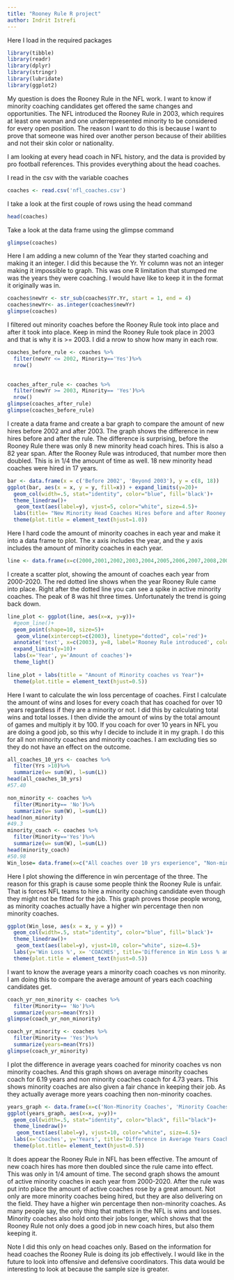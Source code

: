 ```yaml
---
title: "Rooney Rule R project"
author: Indrit Istrefi
---
```



Here I load in the required packages
```r
library(tibble)
library(readr)
library(dplyr)
library(stringr)
library(lubridate)
library(ggplot2)

```

My question is does the Rooney Rule in the NFL work. I want to know if minority coaching candidates get offered the same changes and opportunities. The NFL introduced the Rooney Rule in 2003, which requires at least one woman and one underrepresented minority to be considered for every open position. The reason I want to do this is because I want to prove that someone was hired over another person because of their abilities and not their skin color or nationality.

I am looking at every head coach in NFL history, and the data is provided by pro football references. This provides everything about the head coaches. 



I read in the csv with the variable coaches
```r
coaches <- read.csv('nfl_coaches.csv')
```

I take a look at the first couple of rows using the head command
```r
head(coaches)
```
Take a look at the data frame using the glimpse command
```r
glimpse(coaches)
```



Here I am adding a new column of the Year they started coaching and making it an integer. I did this because the Yr. Yr column was not an integer making it impossible to graph. This was one R limitation that stumped me was the years they were coaching. I would have like to keep it in the format it originally was in. 

```r
coaches$newYr <- str_sub(coaches$Yr.Yr, start = 1, end = 4)
coaches$newYr<- as.integer(coaches$newYr)
glimpse(coaches)

```

I filtered out minority coaches before the Rooney Rule took into place and after it took into place. Keep in mind the Rooney Rule took place in 2003 and that is why it is >= 2003. I did a nrow to show how many in each row. 
```r

coaches_before_rule <- coaches %>%
  filter(newYr <= 2002, Minority=='Yes')%>%
  nrow()
  

coaches_after_rule <- coaches %>%
  filter(newYr >= 2003, Minority== 'Yes')%>%
  nrow()
glimpse(coaches_after_rule)
glimpse(coaches_before_rule)

```



I create a data frame and create a bar graph to compare the amount of new hires before 2002 and after 2003. The graph shows the difference in new hires before and after the rule. The difference is surprising, before the Rooney Rule there was only 8 new minority head coach hires. This is also a 82 year span. After the Rooney Rule was introduced, that number more then doubled. This is in 1/4 the amount of time as well. 18 new minority head coaches were hired in 17 years.
```r
bar <- data.frame(x = c('Before 2002', 'Beyond 2003'), y = c(8, 18))
ggplot(bar, aes(x = x, y = y, fill=x)) + expand_limits(y=20)+
  geom_col(width=.5, stat="identity", color="blue", fill='black')+
  theme_linedraw()+
   geom_text(aes(label=y), vjust=5, color="white", size=4.5)+
  labs(title= "New Minority Head Coaches Hires before and after Rooney Rule", x='Year', y='Amount of Coaches')+
  theme(plot.title = element_text(hjust=1.0))
```



Here I hard code the amount of minority coaches in each year and make it into a data frame to plot. The x axis includes the year, and the y axis includes the amount of minority coaches in each year.
```r
line <- data.frame(x=c(2000,2001,2002,2003,2004,2005,2006,2007,2008,2009,2010,2011,2012,2013,2014,2015,2016,2017,2018,2019,2020),y=c(2,3,2,3,5,6,7,6,7,6,7,8,6,4,5,6,6,8,8,5,5))
```


I create a scatter plot, showing the amount of coaches each year from 2000-2020. The red dotted line shows when the year Rooney Rule came into place. Right after the dotted line you can see a spike in active minority coaches. The peak of 8 was hit three times. Unfortunately the trend is going back down.
```r
line_plot <- ggplot(line, aes(x=x, y=y))+
  #geom_line()+
  geom_point(shape=10, size=5)+
   geom_vline(xintercept=c(2003), linetype="dotted", col='red')+
  annotate('text', x=c(2003), y=8, label='Rooney Rule introduced', color='red')+
  expand_limits(y=10)+
  labs(x='Year', y='Amount of coaches')+
  theme_light()
  
line_plot + labs(title = "Amount of Minority coaches vs Year")+
  theme(plot.title = element_text(hjust=0.5))

```


Here I want to calculate the win loss percentage of coaches. First I calculate the amount of wins and loses for every coach that has coached for over 10 years regardless if they are a minority or not. I did this by calculating total wins and total losses. I then divide the amount of wins by the total amount of games and multiply it by 100. If you coach for over 10 years in NFL you are doing a good job, so this why I decide to include it in my graph. I do this for all non minority coaches and minority coaches. I am excluding ties so they do not have an effect on the outcome.

```r
all_coaches_10_yrs <- coaches %>%
  filter(Yrs >10)%>%
  summarize(w= sum(W), l=sum(L))
head(all_coaches_10_yrs)
#57.40

non_minority <- coaches %>%
  filter(Minority== 'No')%>%
  summarize(w= sum(W), l=sum(L))
head(non_minority)
#49.3
minority_coach <- coaches %>%
  filter(Minority=='Yes')%>%
  summarize(w= sum(W), l=sum(L))
head(minority_coach)
#50.98
Win_lose= data.frame(x=c("All coaches over 10 yrs experience", "Non-minority coaches", "Minority coaches"), y=c(57.40, 49.30, 50.98))
```

Here I plot showing the difference in win percentage of the three. The reason for this graph is cause some people think the Rooney Rule is unfair. That is forces NFL teams to hire a minority coaching candidate even though they might not be fitted for the job. This graph proves those people wrong, as minority coaches actually have a higher win percentage then non minority coaches. 
```r
ggplot(Win_lose, aes(x = x, y = y)) +
  geom_col(width=.5, stat="identity", color="blue", fill='black')+
  theme_linedraw()+
   geom_text(aes(label=y), vjust=10, color="white", size=4.5)+
  labs(y='Win Loss %', x= 'COACHES', title='Difference in Win Loss % among Coaches')+
  theme(plot.title = element_text(hjust=0.5))

```

I want to know the average years a minority coach coaches vs non minority. I am doing this to compare the average amount of years each coaching candidates get. 
```r
coach_yr_non_minority <- coaches %>%
  filter(Minority== 'No')%>%
  summarize(years=mean(Yrs))
glimpse(coach_yr_non_minority)

coach_yr_minority <- coaches %>%
  filter(Minority== 'Yes')%>%
  summarize(years=mean(Yrs))
glimpse(coach_yr_minority)


```

I plot the difference in average years coached for minority coaches vs non minority coaches. And this graph shows on average minority coaches coach for 6.19 years and non minority coaches coach for 4.73 years. This shows minority coaches are also given a fair chance in keeping their job. As they actually average more years coaching then non-minority coaches.
```r
years_graph <- data.frame(x=c('Non-Minority Coaches', 'Minority Coaches'), y=c(4.73,6.19))
ggplot(years_graph, aes(x=x, y=y))+
  geom_col(width=.5, stat="identity", color="black", fill="black")+
  theme_linedraw()+
   geom_text(aes(label=y), vjust=10, color="white", size=4.5)+
  labs(x='Coaches', y='Years', title='Difference in Average Years Coached')+
  theme(plot.title= element_text(hjust=0.5))
```


It does appear the Rooney Rule in NFL has been effective. The amount of new coach hires has more then doubled since the rule came into effect. This was only in 1/4 amount of time. The second graph shows the amount of active minority coaches in each year from 2000-2020. After the rule was put into place the amount of active coaches rose by a great amount. Not only are more minority coaches being hired, but they are also delivering on the field. They have a higher win percentage then non-minority coaches. As many people say, the only thing that matters in the NFL is wins and losses. Minority coaches also hold onto their jobs longer, which shows that the Rooney Rule not only does a good job in new coach hires, but also them keeping it.

Note I did this only on head coaches only. Based on the information for head coaches the Rooney Rule is doing its job effectively. I would like  in the future to look into offensive and defensive coordinators. This data would be interesting to look at because the sample size is greater. 
